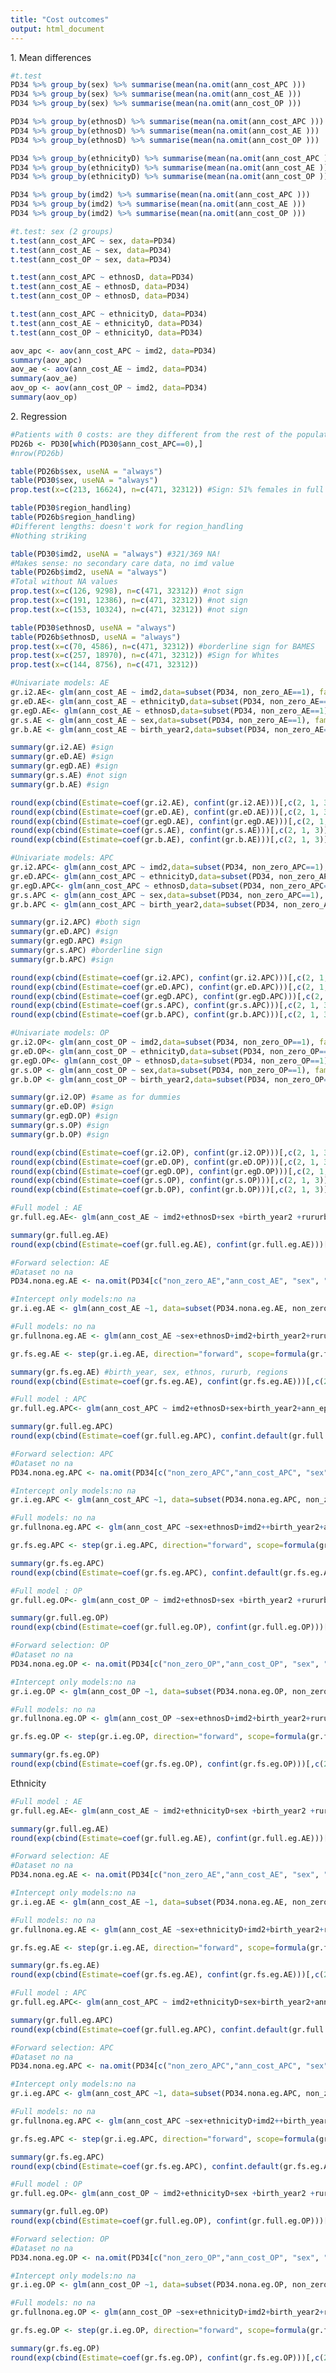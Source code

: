 ---
title: "Cost outcomes"
output: html_document
---
#################################################################
#################### 1. Mean differences ########################
#################################################################

```{r echo=F}
#t.test
PD34 %>% group_by(sex) %>% summarise(mean(na.omit(ann_cost_APC )))
PD34 %>% group_by(sex) %>% summarise(mean(na.omit(ann_cost_AE )))
PD34 %>% group_by(sex) %>% summarise(mean(na.omit(ann_cost_OP )))

PD34 %>% group_by(ethnosD) %>% summarise(mean(na.omit(ann_cost_APC )))
PD34 %>% group_by(ethnosD) %>% summarise(mean(na.omit(ann_cost_AE )))
PD34 %>% group_by(ethnosD) %>% summarise(mean(na.omit(ann_cost_OP )))

PD34 %>% group_by(ethnicityD) %>% summarise(mean(na.omit(ann_cost_APC )))
PD34 %>% group_by(ethnicityD) %>% summarise(mean(na.omit(ann_cost_AE )))
PD34 %>% group_by(ethnicityD) %>% summarise(mean(na.omit(ann_cost_OP )))

PD34 %>% group_by(imd2) %>% summarise(mean(na.omit(ann_cost_APC )))
PD34 %>% group_by(imd2) %>% summarise(mean(na.omit(ann_cost_AE )))
PD34 %>% group_by(imd2) %>% summarise(mean(na.omit(ann_cost_OP )))
```

```{r echo=F}
#t.test: sex (2 groups)
t.test(ann_cost_APC ~ sex, data=PD34)
t.test(ann_cost_AE ~ sex, data=PD34)
t.test(ann_cost_OP ~ sex, data=PD34)

t.test(ann_cost_APC ~ ethnosD, data=PD34)
t.test(ann_cost_AE ~ ethnosD, data=PD34)
t.test(ann_cost_OP ~ ethnosD, data=PD34)

t.test(ann_cost_APC ~ ethnicityD, data=PD34)
t.test(ann_cost_AE ~ ethnicityD, data=PD34)
t.test(ann_cost_OP ~ ethnicityD, data=PD34)

aov_apc <- aov(ann_cost_APC ~ imd2, data=PD34)
summary(aov_apc)
aov_ae <- aov(ann_cost_AE ~ imd2, data=PD34)
summary(aov_ae)
aov_op <- aov(ann_cost_OP ~ imd2, data=PD34)
summary(aov_op)
```


#################################################################
########################## 2. Regression ########################
#################################################################


```{r}
#Patients with 0 costs: are they different from the rest of the population
PD26b <- PD30[which(PD30$ann_cost_APC==0),]
#nrow(PD26b)

table(PD26b$sex, useNA = "always")
table(PD30$sex, useNA = "always")
prop.test(x=c(213, 16624), n=c(471, 32312)) #Sign: 51% females in full pop but only 45% here

table(PD30$region_handling)
table(PD26b$region_handling)
#Different lengths: doesn't work for region_handling
#Nothing striking

table(PD30$imd2, useNA = "always") #321/369 NA!
#Makes sense: no secondary care data, no imd value
table(PD26b$imd2, useNA = "always")
#Total without NA values
prop.test(x=c(126, 9298), n=c(471, 32312)) #not sign
prop.test(x=c(191, 12386), n=c(471, 32312)) #not sign
prop.test(x=c(153, 10324), n=c(471, 32312)) #not sign

table(PD30$ethnosD, useNA = "always")
table(PD26b$ethnosD, useNA = "always")
prop.test(x=c(70, 4586), n=c(471, 32312)) #borderline sign for BAMES
prop.test(x=c(257, 18970), n=c(471, 32312)) #Sign for Whites
prop.test(x=c(144, 8756), n=c(471, 32312))

```

```{r}
#Univariate models: AE
gr.i2.AE<- glm(ann_cost_AE ~ imd2,data=subset(PD34, non_zero_AE==1), family=Gamma(link= log))
gr.eD.AE<- glm(ann_cost_AE ~ ethnicityD,data=subset(PD34, non_zero_AE==1), family=Gamma(link= log))
gr.egD.AE<- glm(ann_cost_AE ~ ethnosD,data=subset(PD34, non_zero_AE==1), family=Gamma(link= log))
gr.s.AE <- glm(ann_cost_AE ~ sex,data=subset(PD34, non_zero_AE==1), family=Gamma(link= log))
gr.b.AE <- glm(ann_cost_AE ~ birth_year2,data=subset(PD34, non_zero_AE==1), family=Gamma(link= log))

summary(gr.i2.AE) #sign
summary(gr.eD.AE) #sign
summary(gr.egD.AE) #sign
summary(gr.s.AE) #not sign
summary(gr.b.AE) #sign

round(exp(cbind(Estimate=coef(gr.i2.AE), confint(gr.i2.AE)))[,c(2, 1, 3)], 3)
round(exp(cbind(Estimate=coef(gr.eD.AE), confint(gr.eD.AE)))[,c(2, 1, 3)], 3)
round(exp(cbind(Estimate=coef(gr.egD.AE), confint(gr.egD.AE)))[,c(2, 1, 3)], 3)
round(exp(cbind(Estimate=coef(gr.s.AE), confint(gr.s.AE)))[,c(2, 1, 3)], 3)
round(exp(cbind(Estimate=coef(gr.b.AE), confint(gr.b.AE)))[,c(2, 1, 3)], 3)
```

```{r}
#Univariate models: APC
gr.i2.APC<- glm(ann_cost_APC ~ imd2,data=subset(PD34, non_zero_APC==1), family=Gamma(link= log))
gr.eD.APC<- glm(ann_cost_APC ~ ethnicityD,data=subset(PD34, non_zero_APC==1), family=Gamma(link= log))
gr.egD.APC<- glm(ann_cost_APC ~ ethnosD,data=subset(PD34, non_zero_APC==1), family=Gamma(link= log))
gr.s.APC <- glm(ann_cost_APC ~ sex,data=subset(PD34, non_zero_APC==1), family=Gamma(link= log))
gr.b.APC <- glm(ann_cost_APC ~ birth_year2,data=subset(PD34, non_zero_APC==1), family=Gamma(link= log))

summary(gr.i2.APC) #both sign
summary(gr.eD.APC) #sign
summary(gr.egD.APC) #sign
summary(gr.s.APC) #borderline sign
summary(gr.b.APC) #sign

round(exp(cbind(Estimate=coef(gr.i2.APC), confint(gr.i2.APC)))[,c(2, 1, 3)], 3)
round(exp(cbind(Estimate=coef(gr.eD.APC), confint(gr.eD.APC)))[,c(2, 1, 3)], 3)
round(exp(cbind(Estimate=coef(gr.egD.APC), confint(gr.egD.APC)))[,c(2, 1, 3)], 3)
round(exp(cbind(Estimate=coef(gr.s.APC), confint(gr.s.APC)))[,c(2, 1, 3)], 3)
round(exp(cbind(Estimate=coef(gr.b.APC), confint(gr.b.APC)))[,c(2, 1, 3)], 3)
```


```{r}
#Univariate models: OP
gr.i2.OP<- glm(ann_cost_OP ~ imd2,data=subset(PD34, non_zero_OP==1), family=Gamma(link= log))
gr.eD.OP<- glm(ann_cost_OP ~ ethnicityD,data=subset(PD34, non_zero_OP==1), family=Gamma(link= log))
gr.egD.OP<- glm(ann_cost_OP ~ ethnosD,data=subset(PD34, non_zero_OP==1), family=Gamma(link= log))
gr.s.OP <- glm(ann_cost_OP ~ sex,data=subset(PD34, non_zero_OP==1), family=Gamma(link= log))
gr.b.OP <- glm(ann_cost_OP ~ birth_year2,data=subset(PD34, non_zero_OP==1), family=Gamma(link= log))

summary(gr.i2.OP) #same as for dummies
summary(gr.eD.OP) #sign
summary(gr.egD.OP) #sign
summary(gr.s.OP) #sign
summary(gr.b.OP) #sign

round(exp(cbind(Estimate=coef(gr.i2.OP), confint(gr.i2.OP)))[,c(2, 1, 3)], 3)
round(exp(cbind(Estimate=coef(gr.eD.OP), confint(gr.eD.OP)))[,c(2, 1, 3)], 3)
round(exp(cbind(Estimate=coef(gr.egD.OP), confint(gr.egD.OP)))[,c(2, 1, 3)], 3)
round(exp(cbind(Estimate=coef(gr.s.OP), confint(gr.s.OP)))[,c(2, 1, 3)], 3)
round(exp(cbind(Estimate=coef(gr.b.OP), confint(gr.b.OP)))[,c(2, 1, 3)], 3)
```


```{r}
#Full model : AE
gr.full.eg.AE<- glm(ann_cost_AE ~ imd2+ethnosD+sex +birth_year2 +rururb2+East_of_England+Greater_Manchester+North_East_and_Cumbria+North_Thames+North_West+Northern_Ireland+Oxford+Scotland+South_Coast+South_West_Peninsula+Wales+West_London+West_Midlands+West_of_England+Yorkshire_and_Humber,data=subset(PD34, non_zero_AE==1), family=Gamma(link= log))

summary(gr.full.eg.AE)
round(exp(cbind(Estimate=coef(gr.full.eg.AE), confint(gr.full.eg.AE)))[,c(2, 1, 3)], 3)
```


```{r}
#Forward selection: AE
#Dataset no na
PD34.nona.eg.AE <- na.omit(PD34[c("non_zero_AE","ann_cost_AE", "sex", "ethnosD", "imd2", "birth_year2", "rururb2", "East_of_England",  "Greater_Manchester", "North_East_and_Cumbria", "North_Thames", "North_West", "Northern_Ireland", "Oxford", "South_Coast", "South_West_Peninsula", "Wales", "West_London", "West_Midlands", "West_of_England", "Yorkshire_and_Humber")]) 

#Intercept only models:no na
gr.i.eg.AE <- glm(ann_cost_AE ~1, data=subset(PD34.nona.eg.AE, non_zero_AE==1), family=Gamma(link= log))

#Full models: no na
gr.fullnona.eg.AE <- glm(ann_cost_AE ~sex+ethnosD+imd2+birth_year2+rururb2+East_of_England+Greater_Manchester+North_East_and_Cumbria+North_Thames+North_West+Northern_Ireland+Oxford+South_Coast+South_West_Peninsula+Wales+West_London+West_Midlands+West_of_England+Yorkshire_and_Humber, data=subset(PD34.nona.eg.AE, non_zero_AE==1), family=Gamma(link= log))

gr.fs.eg.AE <- step(gr.i.eg.AE, direction="forward", scope=formula(gr.fullnona.eg.AE), data=subset(PD34.nona.eg.AE, non_zero_AE==1), trace=F)

summary(gr.fs.eg.AE) #birth_year, sex, ethnos, rururb, regions
round(exp(cbind(Estimate=coef(gr.fs.eg.AE), confint(gr.fs.eg.AE)))[,c(2, 1, 3)], 3)
```

```{r}
#Full model : APC
gr.full.eg.APC<- glm(ann_cost_APC ~ imd2+ethnosD+sex+birth_year2+ann_epidur_apc+rururb2+East_of_England+Greater_Manchester+North_East_and_Cumbria+North_Thames+North_West+Northern_Ireland+Oxford+South_Coast+South_West_Peninsula+Wales+West_London+West_Midlands+West_of_England+Yorkshire_and_Humber,data=subset(PD34, non_zero_APC==1), family=Gamma(link= log))

summary(gr.full.eg.APC)
round(exp(cbind(Estimate=coef(gr.full.eg.APC), confint.default(gr.full.eg.APC)))[,c(2, 1, 3)], 3)

```

```{r}
#Forward selection: APC
#Dataset no na
PD34.nona.eg.APC <- na.omit(PD34[c("non_zero_APC","ann_cost_APC", "sex", "ethnosD", "imd2", "birth_year2","ann_epidur_apc", "rururb2", "East_of_England",  "Greater_Manchester", "North_East_and_Cumbria", "North_Thames", "North_West", "Northern_Ireland", "Oxford", "Scotland", "South_Coast", "South_West_Peninsula", "Wales", "West_London", "West_Midlands", "West_of_England", "Yorkshire_and_Humber")]) 

#Intercept only models:no na
gr.i.eg.APC <- glm(ann_cost_APC ~1, data=subset(PD34.nona.eg.APC, non_zero_APC==1), family=Gamma(link= log))

#Full models: no na
gr.fullnona.eg.APC <- glm(ann_cost_APC ~sex+ethnosD+imd2++birth_year2+ann_epidur_apc+rururb2+East_of_England+Greater_Manchester+North_East_and_Cumbria+North_Thames+North_West+Northern_Ireland+Oxford+Scotland+South_Coast+South_West_Peninsula+Wales+West_London+West_Midlands+West_of_England+Yorkshire_and_Humber, data=subset(PD34.nona.eg.APC, non_zero_APC==1), family=Gamma(link= log))

gr.fs.eg.APC <- step(gr.i.eg.APC, direction="forward", scope=formula(gr.fullnona.eg.APC), data=subset(PD34.nona.eg.APC, non_zero_APC==1), trace=F)

summary(gr.fs.eg.APC)
round(exp(cbind(Estimate=coef(gr.fs.eg.APC), confint.default(gr.fs.eg.APC)))[,c(2, 1, 3)], 3)
```

```{r}
#Full model : OP
gr.full.eg.OP<- glm(ann_cost_OP ~ imd2+ethnosD+sex +birth_year2 +rururb2+East_of_England+Greater_Manchester+North_East_and_Cumbria+North_Thames+North_West+Northern_Ireland+Oxford+Scotland+South_Coast+South_West_Peninsula+Wales+West_London+West_Midlands+West_of_England+Yorkshire_and_Humber,data=subset(PD34, non_zero_OP==1), family=Gamma(link= log))

summary(gr.full.eg.OP)
round(exp(cbind(Estimate=coef(gr.full.eg.OP), confint(gr.full.eg.OP)))[,c(2, 1, 3)], 3)
```

```{r}
#Forward selection: OP
#Dataset no na
PD34.nona.eg.OP <- na.omit(PD34[c("non_zero_OP","ann_cost_OP", "sex", "ethnosD", "imd2", "birth_year2", "rururb2", "East_of_England", "Greater_Manchester", "North_East_and_Cumbria", "North_Thames", "North_West", "Northern_Ireland", "Oxford", "South_Coast", "South_West_Peninsula", "Wales", "West_London", "West_Midlands", "West_of_England", "Yorkshire_and_Humber")]) 

#Intercept only models:no na
gr.i.eg.OP <- glm(ann_cost_OP ~1, data=subset(PD34.nona.eg.OP, non_zero_OP==1), family=Gamma(link= log))

#Full models: no na
gr.fullnona.eg.OP <- glm(ann_cost_OP ~sex+ethnosD+imd2+birth_year2+rururb2+East_of_England+Greater_Manchester+North_East_and_Cumbria+North_Thames+North_West+Northern_Ireland+Oxford+South_Coast+South_West_Peninsula+Wales+West_London+West_Midlands+West_of_England+Yorkshire_and_Humber, data=subset(PD34.nona.eg.OP, non_zero_OP==1), family=Gamma(link= log))

gr.fs.eg.OP <- step(gr.i.eg.OP, direction="forward", scope=formula(gr.fullnona.eg.OP), data=subset(PD34.nona.eg.OP, non_zero_OP==1), trace=F)

summary(gr.fs.eg.OP) 
round(exp(cbind(Estimate=coef(gr.fs.eg.OP), confint(gr.fs.eg.OP)))[,c(2, 1, 3)], 3)
```


####################### Ethnicity ######################


```{r}
#Full model : AE
gr.full.eg.AE<- glm(ann_cost_AE ~ imd2+ethnicityD+sex +birth_year2 +rururb2+East_of_England+Greater_Manchester+North_East_and_Cumbria+North_Thames+North_West+Northern_Ireland+Oxford+Scotland+South_Coast+South_West_Peninsula+Wales+West_London+West_Midlands+West_of_England+Yorkshire_and_Humber,data=subset(PD34, non_zero_AE==1), family=Gamma(link= log))

summary(gr.full.eg.AE)
round(exp(cbind(Estimate=coef(gr.full.eg.AE), confint(gr.full.eg.AE)))[,c(2, 1, 3)], 3)
```

```{r}
#Forward selection: AE
#Dataset no na
PD34.nona.eg.AE <- na.omit(PD34[c("non_zero_AE","ann_cost_AE", "sex", "ethnicityD", "imd2", "birth_year2", "rururb2", "East_of_England",  "Greater_Manchester", "North_East_and_Cumbria", "North_Thames", "North_West", "Northern_Ireland", "Oxford", "South_Coast", "South_West_Peninsula", "Wales", "West_London", "West_Midlands", "West_of_England", "Yorkshire_and_Humber")]) 

#Intercept only models:no na
gr.i.eg.AE <- glm(ann_cost_AE ~1, data=subset(PD34.nona.eg.AE, non_zero_AE==1), family=Gamma(link= log))

#Full models: no na
gr.fullnona.eg.AE <- glm(ann_cost_AE ~sex+ethnicityD+imd2+birth_year2+rururb2+East_of_England+Greater_Manchester+North_East_and_Cumbria+North_Thames+North_West+Northern_Ireland+Oxford+South_Coast+South_West_Peninsula+Wales+West_London+West_Midlands+West_of_England+Yorkshire_and_Humber, data=subset(PD34.nona.eg.AE, non_zero_AE==1), family=Gamma(link= log))

gr.fs.eg.AE <- step(gr.i.eg.AE, direction="forward", scope=formula(gr.fullnona.eg.AE), data=subset(PD34.nona.eg.AE, non_zero_AE==1), trace=F)

summary(gr.fs.eg.AE) 
round(exp(cbind(Estimate=coef(gr.fs.eg.AE), confint(gr.fs.eg.AE)))[,c(2, 1, 3)], 3)
```

```{r}
#Full model : APC
gr.full.eg.APC<- glm(ann_cost_APC ~ imd2+ethnicityD+sex+birth_year2+ann_epidur_apc+rururb2+East_of_England+Greater_Manchester+North_East_and_Cumbria+North_Thames+North_West+Northern_Ireland+Oxford+South_Coast+South_West_Peninsula+Wales+West_London+West_Midlands+West_of_England+Yorkshire_and_Humber,data=subset(PD34, non_zero_APC==1), family=Gamma(link= log))

summary(gr.full.eg.APC)
round(exp(cbind(Estimate=coef(gr.full.eg.APC), confint.default(gr.full.eg.APC)))[,c(2, 1, 3)], 3)

```

```{r}
#Forward selection: APC
#Dataset no na
PD34.nona.eg.APC <- na.omit(PD34[c("non_zero_APC","ann_cost_APC", "sex", "ethnicityD", "imd2", "birth_year2","ann_epidur_apc", "rururb2", "East_of_England",  "Greater_Manchester", "North_East_and_Cumbria", "North_Thames", "North_West", "Northern_Ireland", "Oxford", "Scotland", "South_Coast", "South_West_Peninsula", "Wales", "West_London", "West_Midlands", "West_of_England", "Yorkshire_and_Humber")]) 

#Intercept only models:no na
gr.i.eg.APC <- glm(ann_cost_APC ~1, data=subset(PD34.nona.eg.APC, non_zero_APC==1), family=Gamma(link= log))

#Full models: no na
gr.fullnona.eg.APC <- glm(ann_cost_APC ~sex+ethnicityD+imd2++birth_year2+ann_epidur_apc+rururb2+East_of_England+Greater_Manchester+North_East_and_Cumbria+North_Thames+North_West+Northern_Ireland+Oxford+Scotland+South_Coast+South_West_Peninsula+Wales+West_London+West_Midlands+West_of_England+Yorkshire_and_Humber, data=subset(PD34.nona.eg.APC, non_zero_APC==1), family=Gamma(link= log))

gr.fs.eg.APC <- step(gr.i.eg.APC, direction="forward", scope=formula(gr.fullnona.eg.APC), data=subset(PD34.nona.eg.APC, non_zero_APC==1), trace=F)

summary(gr.fs.eg.APC)
round(exp(cbind(Estimate=coef(gr.fs.eg.APC), confint.default(gr.fs.eg.APC)))[,c(2, 1, 3)], 3)
```

```{r}
#Full model : OP
gr.full.eg.OP<- glm(ann_cost_OP ~ imd2+ethnicityD+sex +birth_year2 +rururb2+East_of_England+Greater_Manchester+North_East_and_Cumbria+North_Thames+North_West+Northern_Ireland+Oxford+Scotland+South_Coast+South_West_Peninsula+Wales+West_London+West_Midlands+West_of_England+Yorkshire_and_Humber,data=subset(PD34, non_zero_OP==1), family=Gamma(link= log))

summary(gr.full.eg.OP)
round(exp(cbind(Estimate=coef(gr.full.eg.OP), confint(gr.full.eg.OP)))[,c(2, 1, 3)], 3)
```

```{r}
#Forward selection: OP
#Dataset no na
PD34.nona.eg.OP <- na.omit(PD34[c("non_zero_OP","ann_cost_OP", "sex", "ethnicityD", "imd2", "birth_year2", "rururb2", "East_of_England", "Greater_Manchester", "North_East_and_Cumbria", "North_Thames", "North_West", "Northern_Ireland", "Oxford", "South_Coast", "South_West_Peninsula", "Wales", "West_London", "West_Midlands", "West_of_England", "Yorkshire_and_Humber")]) 

#Intercept only models:no na
gr.i.eg.OP <- glm(ann_cost_OP ~1, data=subset(PD34.nona.eg.OP, non_zero_OP==1), family=Gamma(link= log))

#Full models: no na
gr.fullnona.eg.OP <- glm(ann_cost_OP ~sex+ethnicityD+imd2+birth_year2+rururb2+East_of_England+Greater_Manchester+North_East_and_Cumbria+North_Thames+North_West+Northern_Ireland+Oxford+South_Coast+South_West_Peninsula+Wales+West_London+West_Midlands+West_of_England+Yorkshire_and_Humber, data=subset(PD34.nona.eg.OP, non_zero_OP==1), family=Gamma(link= log))

gr.fs.eg.OP <- step(gr.i.eg.OP, direction="forward", scope=formula(gr.fullnona.eg.OP), data=subset(PD34.nona.eg.OP, non_zero_OP==1), trace=F)

summary(gr.fs.eg.OP) 
round(exp(cbind(Estimate=coef(gr.fs.eg.OP), confint(gr.fs.eg.OP)))[,c(2, 1, 3)], 3)
```


